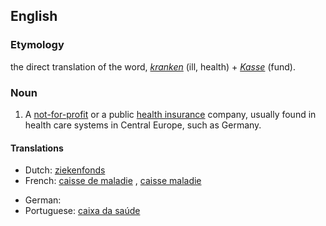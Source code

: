 ==English==

===Etymology===
the direct translation of the {{etyl|de}} word, ''[[krank]]en'' (ill, health) + ''[[Kasse]]'' (fund).

===Noun===
{{en-noun}}

# A [[not-for-profit]] or a public [[health insurance]] company, usually found in health care systems in Central Europe, such as Germany.

====Translations====
{{trans-top|A not-for-profit or a public health insurance company}}
* Dutch: [[ziekenfonds]] {{n}}
* French: [[caisse de maladie]] {{f}}, [[caisse maladie]] {{f}}
{{trans-mid}}
* German: {{t+|de|Krankenkasse|f}}
* Portuguese: [[caixa da saúde]] {{f}}
{{trans-bottom}}